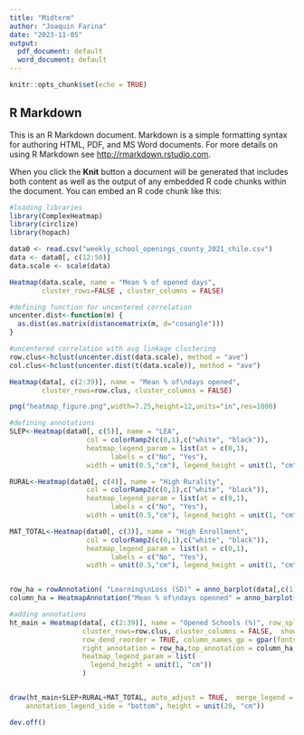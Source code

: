 ---
title: "Midterm"
author: "Joaquin Farina"
date: "2023-11-05"
output:
  pdf_document: default
  word_document: default
---

```{r setup, include=FALSE}
knitr::opts_chunk$set(echo = TRUE)
```

## R Markdown

This is an R Markdown document. Markdown is a simple formatting syntax for authoring HTML, PDF, and MS Word documents. For more details on using R Markdown see <http://rmarkdown.rstudio.com>.

When you click the **Knit** button a document will be generated that includes both content as well as the output of any embedded R code chunks within the document. You can embed an R code chunk like this:

```{r}
#loading libraries
library(ComplexHeatmap)
library(circlize)
library(hopach)
```
```{r}
data0 <- read.csv("weekly_school_openings_county_2021_chile.csv")
data <- data0[, c(12:50)]
data.scale <- scale(data)
```


```{r}

Heatmap(data.scale, name = "Mean % of opened days", 
        cluster_rows=FALSE , cluster_columns = FALSE)
```
```{r}
#defining function for uncentered correlation
uncenter.dist<-function(m) {
  as.dist(as.matrix(distancematrix(m, d="cosangle")))
}
```


```{r}
#uncentered correlation with avg linkage clustering
row.clus<-hclust(uncenter.dist(data.scale), method = "ave")
col.clus<-hclust(uncenter.dist(t(data.scale)), method = "ave")

Heatmap(data[, c(2:39)], name = "Mean % of\ndays opened", 
        cluster_rows=row.clus, cluster_columns = FALSE)
```

```{r}
png("heatmap_figure.png",width=7.25,height=12,units="in",res=1000)

#defining annotations
SLEP<-Heatmap(data0[, c(5)], name = "LEA",
                   col = colorRamp2(c(0,1),c("white", "black")),
                   heatmap_legend_param = list(at = c(0,1),
                         labels = c("No", "Yes"),
                   width = unit(0.5,"cm"), legend_height = unit(1, "cm")))

RURAL<-Heatmap(data0[, c(4)], name = "High Rurality",
                   col = colorRamp2(c(0,1),c("white", "black")),
                   heatmap_legend_param = list(at = c(0,1),
                         labels = c("No", "Yes"),
                   width = unit(0.5,"cm"), legend_height = unit(1, "cm")))

MAT_TOTAL<-Heatmap(data0[, c(3)], name = "High Enrollment",
                   col = colorRamp2(c(0,1),c("white", "black")),
                   heatmap_legend_param = list(at = c(0,1),
                         labels = c("No", "Yes"),
                   width = unit(0.5,"cm"), legend_height = unit(1, "cm")))


row_ha = rowAnnotation( "Learning\nLoss (SD)" = anno_barplot(data[,c(1)]), width = unit(2, "cm"))
column_ha = HeatmapAnnotation("Mean % of\ndays openned" = anno_barplot(colMeans(data[, c(2:39)])), height = unit(1.5, "cm"))

#adding annotations
ht_main = Heatmap(data[, c(2:39)], name = "Opened Schools (%)", row_split = 4,
                  cluster_rows=row.clus, cluster_columns = FALSE,  show_column_dend = TRUE,
                  row_dend_reorder = TRUE, column_names_gp = gpar(fontsize = 6), 
                  right_annotation = row_ha,top_annotation = column_ha,
                  heatmap_legend_param = list(
                    legend_height = unit(1, "cm"))
                  )


draw(ht_main+SLEP+RURAL+MAT_TOTAL, auto_adjust = TRUE,  merge_legend = TRUE, heatmap_legend_side = "bottom", 
    annotation_legend_side = "bottom", height = unit(20, "cm"))

dev.off()
```

